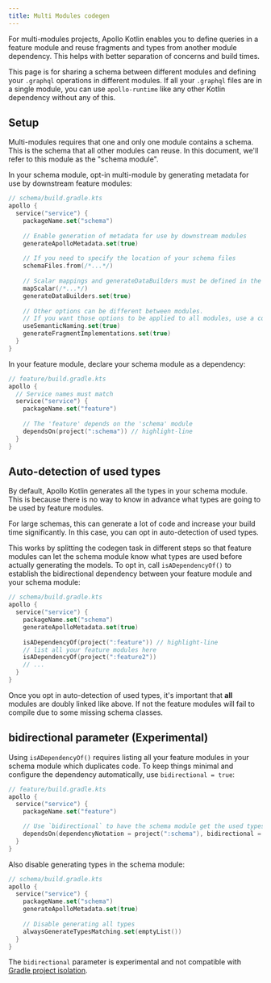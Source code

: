```yaml
---
title: Multi Modules codegen
---
```


For multi-modules projects, Apollo Kotlin enables you to define queries in a feature module and reuse fragments and types from another module dependency. This helps with better separation of concerns and build times.

<Note>

This page is for sharing a schema between different modules and defining your `.graphql` operations in different modules. If all your `.graphql` files are in a single module, you can use `apollo-runtime` like any other Kotlin dependency without any of this.

</Note>


## Setup

Multi-modules requires that one and only one module contains a schema. This is the schema that all other modules can reuse. In this document, we'll refer to this module as the "schema module".

In your schema module, opt-in multi-module by generating metadata for use by downstream feature modules:

```kotlin
// schema/build.gradle.kts
apollo {
  service("service") {
    packageName.set("schema")
    
    // Enable generation of metadata for use by downstream modules 
    generateApolloMetadata.set(true)
    
    // If you need to specify the location of your schema files
    schemaFiles.from(/*...*/)
    
    // Scalar mappings and generateDataBuilders must be defined in the schema module
    mapScalar(/*...*/)
    generateDataBuilders.set(true)
    
    // Other options can be different between modules.
    // If you want those options to be applied to all modules, use a convention plugin and shared build logic.
    useSemanticNaming.set(true)
    generateFragmentImplementations.set(true)
  }
}
```

In your feature module, declare your schema module as a dependency:

```kotlin
// feature/build.gradle.kts
apollo {
  // Service names must match
  service("service") {
    packageName.set("feature")
    
    // The 'feature' depends on the 'schema' module
    dependsOn(project(":schema")) // highlight-line
  }
}
```

## Auto-detection of used types

By default, Apollo Kotlin generates all the types in your schema module. This is because there is no way to know in advance what types are going to be used by feature modules. 

For large schemas, this can generate a lot of code and increase your build time significantly. In this case, you can opt in auto-detection of used types. 

This works by splitting the codegen task in different steps so that feature modules can let the schema module know what types are used before actually generating the models. To opt in, call `isADependencyOf()` to establish the bidirectional dependency between your feature module and your schema module:


```kotlin
// schema/build.gradle.kts
apollo {
  service("service") {
    packageName.set("schema")
    generateApolloMetadata.set(true)
    
    isADependencyOf(project(":feature")) // highlight-line
    // list all your feature modules here
    isADependencyOf(project(":feature2"))
    // ...
  }
}
```
Once you opt in auto-detection of used types, it's important that **all** modules are doubly linked like above. If not the feature modules will fail to compile due to some missing schema classes.

## bidirectional parameter (Experimental)

Using `isADependencyOf()` requires listing all your feature modules in your schema module which duplicates code. To keep things minimal and configure the dependency automatically, use `bidirectional = true`:

```kotlin
// feature/build.gradle.kts
apollo {
  service("service") {
    packageName.set("feature")

    // Use `bidirectional` to have the schema module get the used types from this module
    dependsOn(dependencyNotation = project(":schema"), bidirectional = true) // highlight-line
  }
}
```

Also disable generating types in the schema module:

```kotlin
// schema/build.gradle.kts
apollo {
  service("service") {
    packageName.set("schema")
    generateApolloMetadata.set(true)
    
    // Disable generating all types 
    alwaysGenerateTypesMatching.set(emptyList())
  }
}
```

<ExperimentalFeature>

The `bidirectional` parameter is experimental and not compatible with <a href="https://docs.gradle.org/current/userguide/build_environment.html">Gradle project isolation</a>. 

</ExperimentalFeature>

